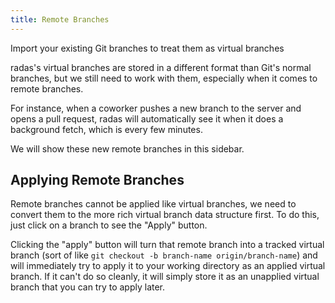 ```yaml
---
title: Remote Branches
---
```



Import your existing Git branches to treat them as virtual branches

radas's virtual branches are stored in a different format than Git's normal branches, but we still need to work with them, especially when it comes to remote branches.

For instance, when a coworker pushes a new branch to the server and opens a pull request, radas will automatically see it when it does a background fetch, which is every few minutes.

We will show these new remote branches in this sidebar.

<ImageSection
  alt="Viewing Remote Branches"
  src="/remote-01.png"
  subtitle="Remote branches will show up here automatically."
/>

## Applying Remote Branches

Remote branches cannot be applied like virtual branches, we need to convert them to the more rich virtual branch data structure first. To do this, just click on a branch to see the "Apply" button.

<ImageSection
  alt="Viewing Remote Branches"
  src="/remote-02.png"
  subtitle="Click Apply to add this remote branch to your list of applied branches and pull it's changes into your working directory."
/>

Clicking the "apply" button will turn that remote branch into a tracked virtual branch (sort of like `git checkout -b branch-name origin/branch-name`) and will immediately try to apply it to your working directory as an applied virtual branch. If it can't do so cleanly, it will simply store it as an unapplied virtual branch that you can try to apply later.
